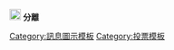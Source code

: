 <noinclude>{{pp-template|small=yes}}</noinclude>[[File:Symbol split vote.svg|20px|alt=|link=]] '''分離'''<noinclude>[[Category:訊息圖示模板]][[Category:投票模板]]</noinclude>